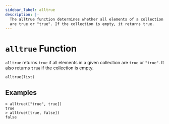 ```yaml
---
sidebar_label: alltrue
description: |-
  The alltrue function determines whether all elements of a collection
  are true or "true". If the collection is empty, it returns true.
---
```


# `alltrue` Function

`alltrue` returns `true` if all elements in a given collection are `true`
or `"true"`. It also returns `true` if the collection is empty.

```hcl
alltrue(list)
```

## Examples

```command
> alltrue(["true", true])
true
> alltrue([true, false])
false
```
